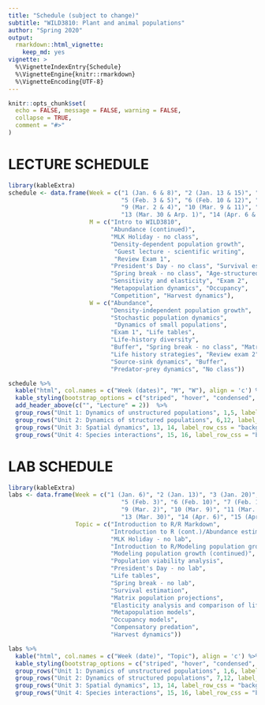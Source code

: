 ```yaml
---
title: "Schedule (subject to change)"
subtitle: "WILD3810: Plant and animal populations"
author: "Spring 2020"
output: 
  rmarkdown::html_vignette:
    keep_md: yes
vignette: >
  %\VignetteIndexEntry{Schedule}
  %\VignetteEngine{knitr::rmarkdown}
  %\VignetteEncoding{UTF-8}
---
```


```r
knitr::opts_chunk$set(
  echo = FALSE, message = FALSE, warning = FALSE,
  collapse = TRUE,
  comment = "#>"
)
```

# LECTURE SCHEDULE 

```r
library(kableExtra)
schedule <- data.frame(Week = c("1 (Jan. 6 & 8)", "2 (Jan. 13 & 15)", "3 (Jan. 20 & 22)", "4 (Jan. 27 & 29)",
                                "5 (Feb. 3 & 5)", "6 (Feb. 10 & 12)", "7 (Feb. 17 & 19)", "8 (Feb. 24 & 26)",
                                "9 (Mar. 2 & 4)", "10 (Mar. 9 & 11)", "11 (Mar. 16 & 18)", "12 (Mar. 23 & 25)",
                                "13 (Mar. 30 & Arp. 1)", "14 (Apr. 6 & 8)", "15 (Apr. 13 & 15)", "16 (Apr. 20 & 22)"),
                       M = c("Intro to WILD3810", 
                             "Abundance (continued)", 
                             "MLK Holiday - no class", 
                             "Density-dependent population growth", 
                              "Guest lecture - scientific writing", 
                              "Review Exam 1", 
                             "President's Day - no class", "Survival estimation",
                             "Spring break - no class", "Age-structured dynamics", 
                             "Sensitivity and elasticity", "Exam 2",
                             "Metapopulation dynamics", "Occupancy", 
                             "Competition", "Harvest dynamics"),
                       W = c("Abundance", 
                             "Density-independent population growth", 
                             "Stochastic population dynamics",
                              "Dynamics of small populations",
                             "Exam 1", "Life tables", 
                             "Life-history diversity", 
                             "Buffer", "Spring break - no class", "Matrix models",
                             "Life history strategies", "Review exam 2",
                             "Source-sink dynamics", "Buffer", 
                             "Predator-prey dynamics", "No class"))

schedule %>%
  kable("html", col.names = c("Week (dates)", "M", "W"), align = 'c') %>%
  kable_styling(bootstrap_options = c("striped", "hover", "condensed", "responsive"), full_width = TRUE) %>%
  add_header_above(c("", "Lecture" = 2))  %>%
  group_rows("Unit 1: Dynamics of unstructured populations", 1,5, label_row_css = "background-color: #333333; color: #eeeeee;") %>%
  group_rows("Unit 2: Dynamics of structured populations", 6,12, label_row_css = "background-color: #333333; color: #eeeeee;") %>%
  group_rows("Unit 3: Spatial dynamics", 13, 14, label_row_css = "background-color: #333333; color: #eeeeee;") %>%
  group_rows("Unit 4: Species interactions", 15, 16, label_row_css = "background-color: #333333; color: #eeeeee;")

```

# LAB SCHEDULE
```r
library(kableExtra)
labs <- data.frame(Week = c("1 (Jan. 6)", "2 (Jan. 13)", "3 (Jan. 20)", "4 (Jan. 27)",
                                "5 (Feb. 3)", "6 (Feb. 10)", "7 (Feb. 17)", "8 (Feb. 24)",
                                "9 (Mar. 2)", "10 (Mar. 9)", "11 (Mar. 16)", "12 (Mar. 23)",
                                "13 (Mar. 30)", "14 (Apr. 6)", "15 (Apr. 13)", "16 (Apr. 20)"),
                   Topic = c("Introduction to R/R Markdown", 
                             "Introduction to R (cont.)/Abundance estimation", 
                             "MLK Holiday - no lab",  
                             "Introduction to R/Modeling population growth",
                             "Modeling population growth (continued)", 
                             "Population viability analysis", 
                             "President's Day - no lab", 
                             "Life tables",
                             "Spring break - no lab", 
                             "Survival estimation", 
                             "Matrix population projections", 
                             "Elasticity analysis and comparison of life history strategies",
                             "Metapopulation models", 
                             "Occupancy models", 
                             "Compensatory predation", 
                             "Harvest dynamics"))

labs %>%
  kable("html", col.names = c("Week (date)", "Topic"), align = 'c') %>%
  kable_styling(bootstrap_options = c("striped", "hover", "condensed", "responsive"), full_width = TRUE) %>%
  group_rows("Unit 1: Dynamics of unstructured populations", 1,6, label_row_css = "background-color: #333333; color: #eeeeee;") %>%
  group_rows("Unit 2: Dynamics of structured populations", 7,12, label_row_css = "background-color: #333333; color: #eeeeee;") %>%
  group_rows("Unit 3: Spatial dynamics", 13, 14, label_row_css = "background-color: #333333; color: #eeeeee;") %>%
  group_rows("Unit 4: Species interactions", 15, 16, label_row_css = "background-color: #333333; color: #eeeeee;")

```
